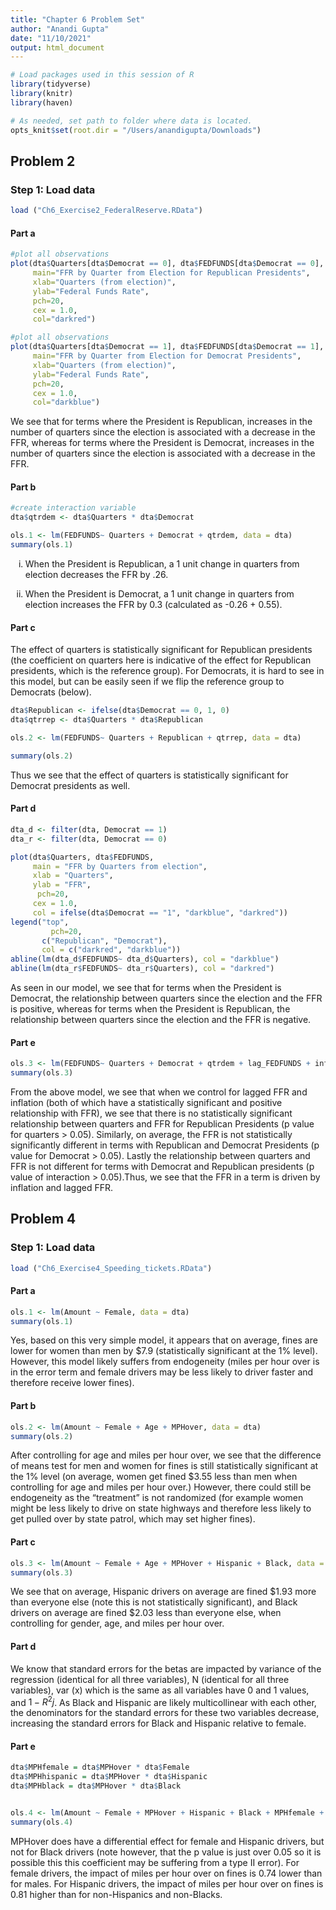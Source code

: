 ```yaml
---
title: "Chapter 6 Problem Set"
author: "Anandi Gupta"
date: "11/10/2021"
output: html_document
---
```


```r
# Load packages used in this session of R
library(tidyverse)
library(knitr)
library(haven)

# As needed, set path to folder where data is located.
opts_knit$set(root.dir = "/Users/anandigupta/Downloads")
```


## Problem 2

### Step 1: Load data

```r
load ("Ch6_Exercise2_FederalReserve.RData")
```


#### Part a

```r

#plot all observations
plot(dta$Quarters[dta$Democrat == 0], dta$FEDFUNDS[dta$Democrat == 0],
     main="FFR by Quarter from Election for Republican Presidents", 
     xlab="Quarters (from election)", 
     ylab="Federal Funds Rate",
     pch=20,
     cex = 1.0,
     col="darkred")

```


```r

#plot all observations
plot(dta$Quarters[dta$Democrat == 1], dta$FEDFUNDS[dta$Democrat == 1],
     main="FFR by Quarter from Election for Democrat Presidents", 
     xlab="Quarters (from election)", 
     ylab="Federal Funds Rate",
     pch=20,
     cex = 1.0,
     col="darkblue")

```

We see that for terms where the President is Republican, increases in the number of quarters since the election is associated with a decrease in the FFR, whereas for terms where the President is Democrat, increases in the number of quarters since the election is associated with a decrease in the FFR.

#### Part b

```r
#create interaction variable
dta$qtrdem <- dta$Quarters * dta$Democrat
```

```r
ols.1 <- lm(FEDFUNDS~ Quarters + Democrat + qtrdem, data = dta)
summary(ols.1)
```

i) When the President is Republican, a 1 unit change in quarters from election decreases the FFR by .26.

ii) When the President is Democrat, a 1 unit change in quarters from election increases the FFR by 0.3 (calculated as -0.26 + 0.55).

#### Part c

The effect of quarters is statistically significant for Republican presidents (the coefficient on quarters here is indicative of the effect for Republican presidents, which is the reference group). For Democrats, it is hard to see in this model, but can be easily seen if we flip the reference group to Democrats (below).

```r
dta$Republican <- ifelse(dta$Democrat == 0, 1, 0) 
dta$qtrrep <- dta$Quarters * dta$Republican
```

```r
ols.2 <- lm(FEDFUNDS~ Quarters + Republican + qtrrep, data = dta)

summary(ols.2)
```

Thus we see that the effect of quarters is statistically significant for Democrat presidents as well.


#### Part d

```r
dta_d <- filter(dta, Democrat == 1)
dta_r <- filter(dta, Democrat == 0)

plot(dta$Quarters, dta$FEDFUNDS, 
     main = "FFR by Quarters from election",
     xlab = "Quarters",
     ylab = "FFR",
      pch=20,
     cex = 1.0,
     col = ifelse(dta$Democrat == "1", "darkblue", "darkred"))
legend("top", 
         pch=20,
       c("Republican", "Democrat"), 
       col = c("darkred", "darkblue")) 
abline(lm(dta_d$FEDFUNDS~ dta_d$Quarters), col = "darkblue")
abline(lm(dta_r$FEDFUNDS~ dta_r$Quarters), col = "darkred")
```

As seen in our model, we see that for terms when the President is Democrat, the relationship between quarters since the election and the FFR is positive, whereas for terms when the President is Republican, the relationship between quarters since the election and the FFR is negative. 

#### Part e

```r
ols.3 <- lm(FEDFUNDS~ Quarters + Democrat + qtrdem + lag_FEDFUNDS + inflation, data = dta)
summary(ols.3)
```

From the above model, we see  that when we control for lagged FFR and inflation (both of which have a statistically significant and positive relationship with FFR), we see that there is no statistically significant relationship between quarters and FFR for Republican Presidents (p value for quarters > 0.05). Similarly, on average, the FFR is not statistically significantly different in terms with Republican and Democrat Presidents (p value for Democrat > 0.05). Lastly the relationship between quarters and FFR is not different for terms with Democrat and Republican presidents (p value of interaction > 0.05).Thus, we see that the FFR in a term is driven by inflation and lagged FFR.


## Problem 4

### Step 1: Load data

```r
load ("Ch6_Exercise4_Speeding_tickets.RData")
```


#### Part a

```r
ols.1 <- lm(Amount ~ Female, data = dta)
summary(ols.1)
```

Yes, based on this very simple model, it appears that on average, fines are lower for women than men by $7.9 (statistically significant at the 1% level). However, this model likely suffers from endogeneity (miles per hour over is in the error term and female drivers may be less likely to driver faster and therefore receive lower fines).

#### Part b 


```r
ols.2 <- lm(Amount ~ Female + Age + MPHover, data = dta)
summary(ols.2)
```

After controlling for age and miles per hour over, we see that the difference of means test for men and women for fines is still statistically significant at the 1% level (on average, women get fined $3.55 less than men when controlling for age and miles per hour over.) However, there could still be endogeneity as the "treatment" is not randomized (for example women might be less likely to drive on state highways and therefore less likely to get pulled over by state patrol, which may set higher fines).


#### Part c

```r
ols.3 <- lm(Amount ~ Female + Age + MPHover + Hispanic + Black, data = dta)
summary(ols.3)
```


We see that on average, Hispanic drivers on average are fined $1.93 more than everyone else (note this is not statistically significant), and Black drivers on average are fined $2.03 less than everyone else, when controlling for gender, age, and miles per hour over.


#### Part d

We know that standard errors for the betas are impacted by variance of the regression (identical for all three variables), N (identical for all three variables), var (x) which is the same as all variables have 0 and 1 values, and $1- R^2{j}$. As Black and Hispanic are likely multicollinear with each other, the denominators for the standard errors for these two variables decrease, increasing the standard errors for Black and Hispanic relative to female.


#### Part e

```r
dta$MPHfemale = dta$MPHover * dta$Female
dta$MPHhispanic = dta$MPHover * dta$Hispanic
dta$MPHblack = dta$MPHover * dta$Black


ols.4 <- lm(Amount ~ Female + MPHover + Hispanic + Black + MPHfemale + MPHhispanic + MPHblack, data = dta)
summary(ols.4)

```

MPHover does have a differential effect for female and Hispanic drivers, but not for Black drivers (note however, that the p value is just over 0.05 so it is possible this this coefficient may be suffering from a type II error). For female drivers, the impact of miles per hour over on fines is 0.74 lower than for males. For  Hispanic drivers, the impact of miles per hour over on fines is 0.81 higher than for non-Hispanics and non-Blacks.







